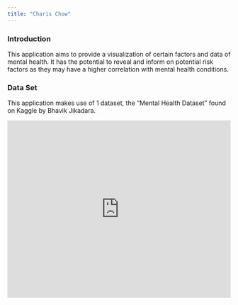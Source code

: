 ```yaml
---
title: "Charis Chow"
---
```


### Introduction
This application aims to provide a visualization of certain factors and data of mental health. It has the potential to reveal and inform on potential risk factors as they may have a higher correlation with mental health conditions.

### Data Set
This application makes use of 1 dataset, the "Mental Health Dataset" found on Kaggle by Bhavik Jikadara.

<iframe height="400" width="100%" frameborder="no" src="https://charischowhn.shinyapps.io/final_project/"> </iframe>